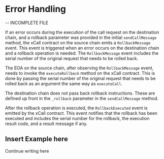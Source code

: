 # Error Handling

-- INCOMPLETE FILE

If an error occurs during the execution of the call request on the destination chain, and a rollback parameter was provided in the initial ```sendCallMessage``` method, the xCall contract on the source chain emits a ```RollbackMessage``` event. This event is triggered when an error occurs on the destination chain and a rollback operation is needed. The ```RollbackMessage``` event includes the serial number of the original request that needs to be rolled back.

The EOA on the source chain, after observing the ```RollbackMessage``` event, needs to invoke the ```executeRollback``` method on the xCall contract. This is done by passing the serial number of the original request that needs to be rolled back as an argument the same way as ```executeCall```.

The destination chain does not pass back rollback instructions. These are defined up front in the ```_rollback``` parameter in the ```sendCallMessage``` method.

After the rollback operation is executed, the ```RollbackExecuted``` event is emitted by the xCall contract. This event notifies that the rollback has been executed and includes the serial number for the rollback, the execution result code, and a result message if any.

## Insert Example here

Continue writing here